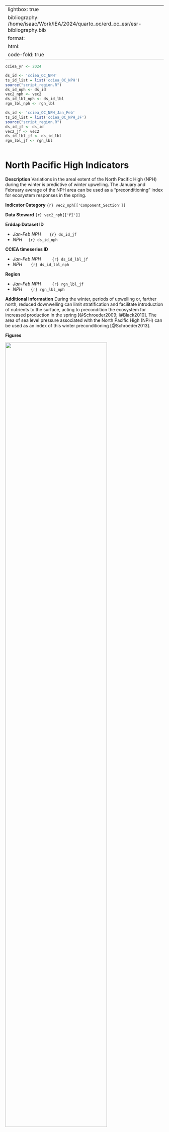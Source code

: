 
---
lightbox: true
bibliography: /home/isaac/Work/IEA/2024/quarto_oc/erd_oc_esr/esr-bibliography.bib
format:
 html:
  code-fold: true
---


```r
cciea_yr <- 2024

ds_id <- 'cciea_OC_NPH'	   
ts_id_list = list('cciea_OC_NPH')
source("script_region.R")
ds_id_nph <- ds_id
vec2_nph <- vec2
ds_id_lbl_nph <- ds_id_lbl
rgn_lbl_nph <- rgn_lbl

ds_id <- 'cciea_OC_NPH_Jan_Feb'	   
ts_id_list = list('cciea_OC_NPH_JF')
source("script_region.R")
ds_id_jf <- ds_id
vec2_jf <- vec2
ds_id_lbl_jf <- ds_id_lbl
rgn_lbl_jf <- rgn_lbl



```


# North Pacific High Indicators

**Description** 
Variations in the areal extent of the North Pacific High (NPH) during the winter is predictive of winter upwelling.
The January and February average of the NPH area can be used as a "preconditioning" index for ecosystem responses in the spring.


**Indicator Category** `{r} vec2_nph[['Component_Section']]`
 
**Data Steward** `{r} vec2_nph[['PI']]`

**Erddap Dataset ID**

+ *Jan-Feb NPH*   &nbsp; &nbsp;  &nbsp;  `{r} ds_id_jf`
+ *NPH*   &nbsp; &nbsp;  `{r} ds_id_nph`

**CCIEA timeseries ID** 

+ *Jan-Feb NPH*  &nbsp; &nbsp;  &nbsp; &nbsp; `{r} ds_id_lbl_jf`
+ *NPH*  &nbsp; &nbsp;  &nbsp;  `{r} ds_id_lbl_nph`


**Region**

+  *Jan-Feb NPH* &nbsp; &nbsp;  &nbsp; &nbsp; `{r} rgn_lbl_jf`
+  *NPH*  &nbsp; &nbsp;  &nbsp; `{r} rgn_lbl_nph`

**Additional Information**
During the winter, periods of upwelling or, farther north, reduced downwelling can limit stratification and facilitate introduction of nutrients to the surface, acting to precondition the ecosystem for increased production in the spring [@Schroeder2009; @Black2010]. The area of sea level pressure associated with the North Pacific High (NPH) can be used as an index of this winter preconditioning [@Schroeder2013]. 


**Figures**

::: {#fig-nph_jf}
![](plots/oc_nph_jf_Annual.png){width=80%}

Area of high atmospheric pressure of the North Pacific High averaged over January and February. 
The area is the areal extent of the 1020 hPa isobar located in the eastern North Pacific [@Schroeder2013].
FNMOC six-hourly data used to find the area of the NPH is available at https://coastwatch.pfeg.noaa.gov/erddap/griddap/erdlasFnPres6. 
:::

<br>
<br>
<br>

::: {#fig-nph_M}

![](plots/oc_nph_Month.png){width=80%}

Monthly values of the North Pacific High (NPH) area starting 1967 and ending: November `{r} cciea_yr`. 

:::

<br>
<br>
<br>



::: {#fig-nph_S}

![](plots/oc_nph_Season.png){width=50%}

Seasonal values of the North Pacific High (NPH) area starting 1967 and ending `{r} cciea_yr`. 

:::




**`{r} cciea_yr` Conditions**

+ The Jan-Feb NPH area was low during 2024, which is usual during an El Niño @fig-nph_jf.
+ With small Jan-Feb NPH area we would expect to see in central California coastal krill production down, lower rockfish growth, and delayed murre and auklet egg-laying dates [@Schroeder2009]
+ The Jan-Feb NPH area was large over 2020-23, resulting in negative 5-year trend due to the low 2024 value.

**References**
